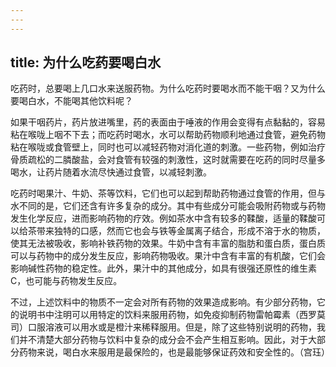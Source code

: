 ```yaml
---
---
---
```

title: 为什么吃药要喝白水
---




吃药时，总要喝上几口水来送服药物。为什么吃药时要喝水而不能干咽？又为什么要喝白水，不能喝其他饮料呢？

如果干咽药片，药片放进嘴里，药的表面由于唾液的作用会变得有点黏黏的，容易粘在喉咙上咽不下去；而吃药时喝水，水可以帮助药物顺利地通过食管，避免药物粘在喉咙或食管壁上，同时也可以减轻药物对消化道的刺激。一些药物，例如治疗骨质疏松的二膦酸盐，会对食管有较强的刺激性，这时就需要在吃药的同时尽量多喝水，让药片随着水流尽快通过食管，以减轻刺激。

吃药时喝果汁、牛奶、茶等饮料，它们也可以起到帮助药物通过食管的作用，但与水不同的是，它们还含有许多复杂的成分。其中有些成分可能会吸附药物或与药物发生化学反应，进而影响药物的疗效。例如茶水中含有较多的鞣酸，适量的鞣酸可以给茶带来独特的口感，然而它也会与铁等金属离子结合，形成不溶于水的物质，使其无法被吸收，影响补铁药物的效果。牛奶中含有丰富的脂肪和蛋白质，蛋白质可以与药物中的成分发生反应，影响药物吸收。果汁中含有丰富的有机酸，它们会影响碱性药物的稳定性。此外，果汁中的其他成分，如具有很强还原性的维生素C，也可能与药物发生反应。

不过，上述饮料中的物质不一定会对所有药物的效果造成影响。有少部分药物，它的说明书中注明可以用特定的饮料来服用药物，如免疫抑制药物雷帕霉素（西罗莫司）口服溶液可以用水或是橙汁来稀释服用。但是，除了这些特别说明的药物，我们并不清楚大部分药物与饮料中复杂的成分会不会产生相互影响。因此，对于大部分药物来说，喝白水来服用是最保险的，也是最能够保证药效和安全性的。（宫珏）